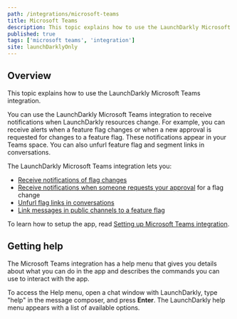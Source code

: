 ```yaml
---
path: /integrations/microsoft-teams
title: Microsoft Teams
description: This topic explains how to use the LaunchDarkly Microsoft Teams integration, which sends alerts to your Teams space when LaunchDarkly resources change.
published: true
tags: ['microsoft teams', 'integration']
site: launchDarklyOnly
---
```


## Overview

This topic explains how to use the LaunchDarkly Microsoft Teams integration.

You can use the LaunchDarkly Microsoft Teams integration to receive notifications when LaunchDarkly resources change. For example, you can receive alerts when a feature flag changes or when a new approval is requested for changes to a feature flag. These notifications appear in your Teams space. You can also unfurl feature flag and segment links in conversations.

The LaunchDarkly Microsoft Teams integration lets you:

- [Receive notifications of flag changes](/integrations/microsoft-teams/notifications)
- [Receive notifications when someone requests your approval](/integrations/microsoft-teams/approvals) for a flag change
- [Unfurl flag links in conversations](/integrations/microsoft-teams/flag-links#unfurling-flag-and-segment-links)
- [Link messages in public channels to a feature flag](/integrations/microsoft-teams/flag-links#manually-linking-chat-messages-to-a-flag)

To learn how to setup the app, read [Setting up Microsoft Teams integration](/integrations/microsoft-teams/setting-up).

## Getting help

The Microsoft Teams integration has a help menu that gives you details about what you can do in the app and describes the commands you can use to interact with the app.

To access the Help menu, open a chat window with LaunchDarkly, type "help" in the message composer, and press **Enter**. The LaunchDarkly help menu appears with a list of available options.
